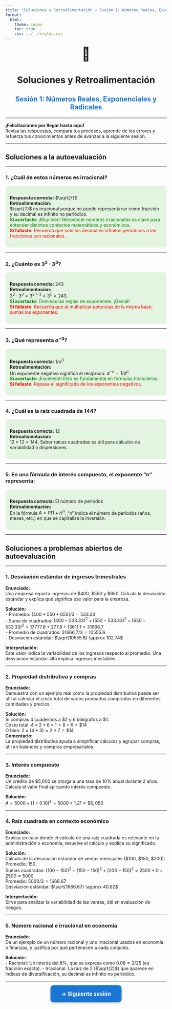 ```yaml
---
title: "Soluciones y Retroalimentación – Sesión 1: Números Reales, Exponenciales y Radicales"
format:
  html:
    theme: cosmo
    toc: true
    css: ../../styles.css
---
```


<div style="text-align:center; margin-bottom:1.5em;">
  <span style="font-size:3em;">📝</span>
  <h1 style="margin-bottom:0;">Soluciones y Retroalimentación</h1>
  <h2 style="color:#1976d2;">Sesión 1: Números Reales, Exponenciales y Radicales</h2>
</div>

---

::: {.callout-tip}
**¡Felicitaciones por llegar hasta aquí!**  
Revisa las respuestas, compara tus procesos, aprende de los errores y refuerza tus conocimientos antes de avanzar a la siguiente sesión.
:::

---

## Soluciones a la autoevaluación

---

### 1. ¿Cuál de estos números es irracional?

<div style="background:#e3f4e0; border-radius:10px; padding:1em; margin-bottom:1em;">
<b>Respuesta correcta:</b> $\sqrt{7}$  
<b>Retroalimentación:</b>  
$\sqrt{7}$ es irracional porque no puede representarse como fracción y su decimal es infinito no periódico.<br>
<span style="color:green;"><b>Si acertaste:</b> ¡Muy bien! Reconocer números irracionales es clave para entender distintos contextos matemáticos y económicos.</span><br>
<span style="color:red;"><b>Si fallaste:</b> Recuerda que solo los decimales infinitos periódicos o las fracciones son racionales.</span>
</div>

---

### 2. ¿Cuánto es $3^2 \cdot 3^3$?

<div style="background:#e3f4e0; border-radius:10px; padding:1em; margin-bottom:1em;">
<b>Respuesta correcta:</b> $243$  
<b>Retroalimentación:</b>  
$3^2 \cdot 3^3 = 3^{2+3} = 3^5 = 243$.  
<span style="color:green;"><b>Si acertaste:</b> Dominas las reglas de exponentes. ¡Genial!</span><br>
<span style="color:red;"><b>Si fallaste:</b> Recuerda que al multiplicar potencias de la misma base, sumas los exponentes.</span>
</div>

---

### 3. ¿Qué representa $a^{-3}$?

<div style="background:#e3f4e0; border-radius:10px; padding:1em; margin-bottom:1em;">
<b>Respuesta correcta:</b> $1/a^3$  
<b>Retroalimentación:</b>  
Un exponente negativo significa el recíproco: $a^{-n} = 1/a^n$.<br>
<span style="color:green;"><b>Si acertaste:</b> ¡Excelente! Esto es fundamental en fórmulas financieras.</span><br>
<span style="color:red;"><b>Si fallaste:</b> Repasa el significado de los exponentes negativos.</span>
</div>

---

### 4. ¿Cuál es la raíz cuadrada de 144?

<div style="background:#e3f4e0; border-radius:10px; padding:1em; margin-bottom:1em;">
<b>Respuesta correcta:</b> $12$  
<b>Retroalimentación:</b>  
$12 \times 12 = 144$. Saber raíces cuadradas es útil para cálculos de variabilidad o dispersiones.
</div>

---

### 5. En una fórmula de interés compuesto, el exponente "n" representa:

<div style="background:#e3f4e0; border-radius:10px; padding:1em; margin-bottom:1em;">
<b>Respuesta correcta:</b> El número de periodos  
<b>Retroalimentación:</b>  
En la fórmula $A = P(1+r)^n$, "n" indica el número de periodos (años, meses, etc.) en que se capitaliza la inversión.
</div>

---

## Soluciones a problemas abiertos de autoevaluación

---

### 1. Desviación estándar de ingresos trimestrales

**Enunciado:**  
Una empresa reporta ingresos de \$400, \$550 y \$650. Calcula la desviación estándar y explica qué significa ese valor para la empresa.

**Solución:**  
- Promedio: $(400 + 550 + 650)/3 = 533.33$  
- Suma de cuadrados: $(400-533.33)^2 + (550-533.33)^2 + (650-533.33)^2 = 17777.8 + 277.8 + 13611.1 = 31666.7$  
- Promedio de cuadrados: $31666.7/3 = 10555.6$  
- Desviación estándar: $\sqrt{10555.6} \approx 102.74$

**Interpretación:**  
Este valor indica la variabilidad de los ingresos respecto al promedio. Una desviación estándar alta implica ingresos inestables.

---

### 2. Propiedad distributiva y compras

**Enunciado:**  
Demuestra con un ejemplo real cómo la propiedad distributiva puede ser útil al calcular el costo total de varios productos comprados en diferentes cantidades y precios.

**Solución:**  
Si compras 4 cuadernos a \$2 y 6 bolígrafos a \$1:  
Costo total: $4 \times 2 + 6 \times 1 = 8 + 6 = \$14$  
O bien: $2 \times (4+3) = 2 \times 7 = \$14$  
**Comentario:**  
La propiedad distributiva ayuda a simplificar cálculos y agrupar compras, útil en balances y compras empresariales.

---

### 3. Interés compuesto

**Enunciado:**  
Un crédito de \$5,000 se otorga a una tasa de 10% anual durante 2 años. Calcula el valor final aplicando interés compuesto.

**Solución:**  
$A = 5000 \times (1 + 0.10)^2 = 5000 \times 1.21 = \$6,050$

---

### 4. Raíz cuadrada en contexto económico

**Enunciado:**  
Explica un caso donde el cálculo de una raíz cuadrada es relevante en la administración o economía, resuelve el cálculo y explica su significado.

**Solución:**  
Cálculo de la desviación estándar de ventas mensuales (\$100, \$150, \$200):  
Promedio: $150$  
Sumas cuadradas: $(100-150)^2 + (150-150)^2 + (200-150)^2 = 2500 + 0 + 2500 = 5000$  
Promedio: $5000/3 = 1666.67$  
Desviación estándar: $\sqrt{1666.67} \approx 40.82$

**Interpretación:**  
Sirve para analizar la variabilidad de las ventas, útil en evaluación de riesgos.

---

### 5. Número racional e irracional en economía

**Enunciado:**  
Da un ejemplo de un número racional y uno irracional usados en economía o finanzas, y justifica por qué pertenecen a cada conjunto.

**Solución:**  
- Racional: Un interés del 8%, que se expresa como $0.08 = 2/25$ (es fracción exacta).
- Irracional: La raíz de 2 ($\sqrt{2}$) que aparece en índices de diversificación, su decimal es infinito no periódico.

---

<p style="text-align:center; margin-top:2em;">
  <a href="../unidad1/sesion2.html"
     style="background:#1976d2; color:white; padding:1em 2em; border-radius:10px; font-size:1.2em; text-decoration:none; font-weight:bold; box-shadow:0 2px 6px #aaa;">
    → Siguiente sesión
  </a>
</p>
